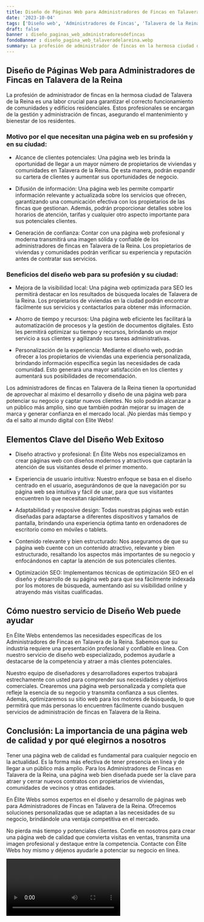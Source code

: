 ```yaml
---
title: Diseño de Páginas Web para Administradores de Fincas en Talavera de la Reina
date: '2023-10-04'
tags: ['Diseño web', 'Administradores de Fincas', 'Talavera de la Reina']
draft: false
banner : diseño_paginas_web_administradoresdefincas
fondoBanner : diseño_pagina_web_talaveradelareina.webp
summary: La profesión de administrador de fincas en la hermosa ciudad de Talavera de la Reina es una labor crucial para garantizar el correcto funcionamiento de comunidades y edificios residenciales. Estos profesionales se encargan de la gestión y administración de fincas, asegurando el mantenimiento y bienestar de los residentes.
---
```


## Diseño de Páginas Web para Administradores de Fincas en Talavera de la Reina

La profesión de administrador de fincas en la hermosa ciudad de Talavera de la Reina es una labor crucial para garantizar el correcto funcionamiento de comunidades y edificios residenciales. Estos profesionales se encargan de la gestión y administración de fincas, asegurando el mantenimiento y bienestar de los residentes.

### Motivo por el que necesitan una página web en su profesión y en su ciudad:

- Alcance de clientes potenciales: Una página web les brinda la oportunidad de llegar a un mayor número de propietarios de viviendas y comunidades en Talavera de la Reina. De esta manera, podrán expandir su cartera de clientes y aumentar sus oportunidades de negocio.

- Difusión de información: Una página web les permite compartir información relevante y actualizada sobre los servicios que ofrecen, garantizando una comunicación efectiva con los propietarios de las fincas que gestionan. Además, podrán proporcionar detalles sobre los horarios de atención, tarifas y cualquier otro aspecto importante para sus potenciales clientes.

- Generación de confianza: Contar con una página web profesional y moderna transmitirá una imagen sólida y confiable de los administradores de fincas en Talavera de la Reina. Los propietarios de viviendas y comunidades podrán verificar su experiencia y reputación antes de contratar sus servicios.

### Beneficios del diseño web para su profesión y su ciudad:

- Mejora de la visibilidad local: Una página web optimizada para SEO les permitirá destacar en los resultados de búsqueda locales de Talavera de la Reina. Los propietarios de viviendas en la ciudad podrán encontrar fácilmente sus servicios y contactarlos para obtener más información.

- Ahorro de tiempo y recursos: Una página web eficiente les facilitará la automatización de procesos y la gestión de documentos digitales. Esto les permitirá optimizar su tiempo y recursos, brindando un mejor servicio a sus clientes y agilizando sus tareas administrativas.

- Personalización de la experiencia: Mediante el diseño web, podrán ofrecer a los propietarios de viviendas una experiencia personalizada, brindando información específica según las necesidades de cada comunidad. Esto generará una mayor satisfacción en los clientes y aumentará sus posibilidades de recomendación.

Los administradores de fincas en Talavera de la Reina tienen la oportunidad de aprovechar al máximo el desarrollo y diseño de una página web para potenciar su negocio y captar nuevos clientes. No solo podrán alcanzar a un público más amplio, sino que también podrán mejorar su imagen de marca y generar confianza en el mercado local. ¡No pierdas más tiempo y da el salto al mundo digital con Elite Webs!

<GifSeo />

<Cta />

## Elementos Clave del Diseño Web Exitoso

- Diseño atractivo y profesional: En Élite Webs nos especializamos en crear páginas web con diseños modernos y atractivos que captarán la atención de sus visitantes desde el primer momento.

- Experiencia de usuario intuitiva: Nuestro enfoque se basa en el diseño centrado en el usuario, asegurándonos de que la navegación por su página web sea intuitiva y fácil de usar, para que sus visitantes encuentren lo que necesitan rápidamente.

- Adaptabilidad y resposive design: Todas nuestras páginas web están diseñadas para adaptarse a diferentes dispositivos y tamaños de pantalla, brindando una experiencia óptima tanto en ordenadores de escritorio como en móviles o tablets.

- Contenido relevante y bien estructurado: Nos aseguramos de que su página web cuente con un contenido atractivo, relevante y bien estructurado, resaltando los aspectos más importantes de su negocio y enfocándonos en captar la atención de sus potenciales clientes.

- Optimización SEO: Implementamos técnicas de optimización SEO en el diseño y desarrollo de su página web para que sea fácilmente indexada por los motores de búsqueda, aumentando así su visibilidad online y atrayendo más visitas cualificadas.

## Cómo nuestro servicio de Diseño Web puede ayudar

En Élite Webs entendemos las necesidades específicas de los Administradores de Fincas en Talavera de la Reina. Sabemos que su industria requiere una presentación profesional y confiable en línea. Con nuestro servicio de diseño web especializado, podemos ayudarle a destacarse de la competencia y atraer a más clientes potenciales. 

Nuestro equipo de diseñadores y desarrolladores expertos trabajará estrechamente con usted para comprender sus necesidades y objetivos comerciales. Crearemos una página web personalizada y completa que refleje la esencia de su negocio y transmita confianza a sus clientes. Además, optimizaremos su sitio web para los motores de búsqueda, lo que permitirá que más personas lo encuentren fácilmente cuando busquen servicios de administración de fincas en Talavera de la Reina.

## Conclusión: La importancia de una página web de calidad y por qué elegirnos a nosotros

Tener una página web de calidad es fundamental para cualquier negocio en la actualidad. Es la forma más efectiva de tener presencia en línea y de llegar a un público más amplio. Para los Administradores de Fincas en Talavera de la Reina, una página web bien diseñada puede ser la clave para atraer y cerrar nuevos contratos con propietarios de viviendas, comunidades de vecinos y otras entidades.

En Élite Webs somos expertos en el diseño y desarrollo de páginas web para Administradores de Fincas en Talavera de la Reina. Ofrecemos soluciones personalizadas que se adaptan a las necesidades de su negocio, brindándole una ventaja competitiva en el mercado.

No pierda más tiempo y potenciales clientes. Confíe en nosotros para crear una página web de calidad que convierta visitas en ventas, transmita una imagen profesional y destaque entre la competencia. Contacte con Élite Webs hoy mismo y déjenos ayudarle a potenciar su negocio en línea.

<Video />

<CtaBot job='Administradores de Fincas' city='Talavera de la Reina'/>

<Gmaps query='Talavera de la Reina+españa+maps' />